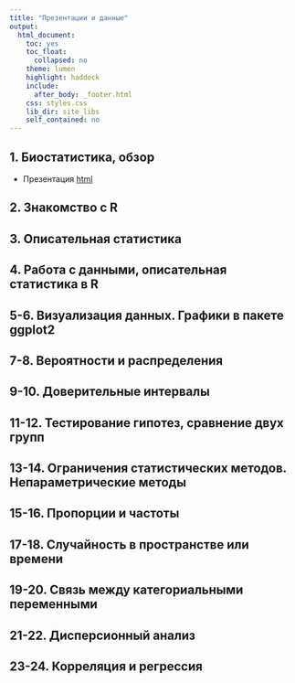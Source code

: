 ```yaml
---
title: "Презентации и данные"
output:
  html_document:
    toc: yes
    toc_float:
      collapsed: no
    theme: lumen
    highlight: haddock
    include:
      after_body: _footer.html
    css: styles.css
    lib_dir: site_libs
    self_contained: no
---
```


## 1. Биостатистика, обзор

- Презентация [html](01-overview.html)

## 2. Знакомство с R

<!-- - [Код](02-r-intro.R) -->

## 3. Описательная статистика

<!-- - Презентация [html](03-descriptive-statistics.html) -->

## 4. Работа с данными, описательная статистика в R

<!-- - [Код](04-data-in-r.R) -->

## 5-6. Визуализация данных. Графики в пакете ggplot2

<!-- - Презентация [html](05-data-visualisation.html) -->
<!-- - [Код](06-ggplot2.R) -->

## 7-8. Вероятности и распределения

<!-- - Презентация [html](07-probabilities.html) -->
<!-- - [Код](08-probabilities-in-r.R) -->

## 9-10. Доверительные интервалы

<!-- - Презентация [html](09-confidence-intervals.html) -->
<!-- - [Код](10-confidence-intervals-in-r.R) -->

## 11-12. Тестирование гипотез, сравнение двух групп

<!-- - Презентация [html](11-hypothesis-testing.html) -->
<!-- - [Код](12-hypothesis-testing-in-r.R) -->

## 13-14. Ограничения статистических методов. Непараметрические методы

<!-- - Презентация [html](13-assumptions-and-nonparametrics.html) -->
<!-- - [Код](14-assumptions-and-nonparametrics-in-r.R) -->

## 15-16. Пропорции и частоты

<!-- - Презентация [html](15-proportions-and-frequencies.html) -->
<!-- - [Код](16-proportions-and-frequencies-in-r.R) -->

## 17-18. Случайность в пространстве или времени

<!-- - Презентация [html](17-randomness-in-space-and-time.html) -->
<!-- - [Код](18-randomness-in-space-and-time-in-r.R) -->

## 19-20. Связь между категориальными переменными

<!-- - Презентация [html](19-assotiation-between-categorical-data.html) -->
<!-- - [Код](20-assotiation-between-categorical-data-in-r.R) -->

## 21-22. Дисперсионный анализ

<!-- - Презентация [html](21-anova.html) -->
<!-- - [Код](22-anova-in-r.R) -->

## 23-24. Корреляция и регрессия

<!-- - Презентация [html](23-correlation-and-regression.html) -->
<!-- - [Код](24-correlation-and-regression-in-r.R) -->

